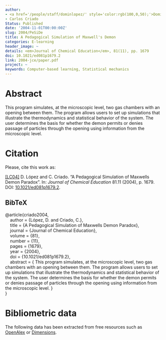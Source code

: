 ```yaml
---
author:
- <a href='/people/staff/dominlopez/' style='color:rgb(100,0,50);'>Domingo López Rodríguez</a>
- Carlos Criado
Status: Published
date: '2004-11-01T00:00:00Z'
slug: 2004/PeSiDe
title: A Pedagogical Simulation of Maxwell's Demon
categories: E-learning
header_image: ~
details: <em>Journal of Chemical Education</em>, 81(11), pp. 1679
doi: 10.1021/ed081p1679.2
link: 2004-jce/paper.pdf
project: ~
keywords: Computer-based learning, Statistical mechanics
---
```



# Abstract


This program simulates, at the microscopic level, two gas chambers with an opening between them. The program allows users to set up simulations that illustrate the thermodynamics and statistical behavior of the system. The user determines the basis for whether the demon permits or denies passage of particles through the opening using information from the microscopic level.












# Citation
Please, cite this work as:


<a name=bib-criado2004></a>[[LC04]](#cite-criado2004) D. López and C. Criado. “A Pedagogical Simulation of Maxwells Demon Paradox”. In: _Journal of Chemical Education_ 81.11 (2004), p. 1679. DOI: [10.1021/ed081p1679.2](https://doi.org/10.1021%2Fed081p1679.2).

::: {.callout-note appearance="minimal" collapse=true}

## BibTeX

@article{criado2004,<br>&nbsp;&nbsp;&nbsp;&nbsp;author = {López, D. and Criado, C.},<br>&nbsp;&nbsp;&nbsp;&nbsp;title = {A Pedagogical Simulation of Maxwells Demon Paradox},<br>&nbsp;&nbsp;&nbsp;&nbsp;journal = {Journal of Chemical Education},<br>&nbsp;&nbsp;&nbsp;&nbsp;volume = {81},<br>&nbsp;&nbsp;&nbsp;&nbsp;number = {11},<br>&nbsp;&nbsp;&nbsp;&nbsp;pages = {1679},<br>&nbsp;&nbsp;&nbsp;&nbsp;year = {2004},<br>&nbsp;&nbsp;&nbsp;&nbsp;doi = {10.1021/ed081p1679.2},<br>&nbsp;&nbsp;&nbsp;&nbsp;abstract = { This program simulates, at the microscopic level, two gas chambers with an opening between them. The program allows users to set up simulations that illustrate the thermodynamics and statistical behavior of the system. The user determines the basis for whether the demon permits or denies passage of particles through the opening using information from the microscopic level. }<br>}

:::



# Bibliometric data


The following data has been extracted from free resources such as [OpenAlex](https://openalex.org/) or [Dimensions](https://app.dimensions.ai/).

<div style="display: flex; justify-content: center; align-items: center; height: 100%;">
<span class="__dimensions_badge_embed__" data-doi="10.1021/ed081p1679.2" data-legend="always"></span></div><script async src="https://badge.dimensions.ai/badge.js" charset="utf-8"></script>

<div style="display: flex; justify-content: center; align-items: center; height: 100%;">
<a href="https://plu.mx/plum/a/?doi=10.1021/ed081p1679.2" class="plumx-details" data-site="plum" data-hide-when-empty="true">A Pedagogical Simulation of Maxwell's Demon</a></div>


## Cites

The following graph plots the number of cites received by this work from its publication, on a yearly basis.

```r
#| echo: false
#| results: asis
#| warning: false
#| message: false
source(here::here('scripts', 'manage_publications.R'))
df <- readRDS('citation_history.rds')
plot_citation_history(df)
```



## Papers citing this work

The following is a non-exhaustive list of papers that cite this work:


<a name=bib-Gelbart_2012></a>[[1]](#cite-Gelbart_2012) M. E. Gelbart. “Catching Education Up with Technology: Preparing the Public to Make Informed Choices about Personal Genetics”. In: _CBE—Life Sciences Education_ 11.1 (Mar. 2012), p. 1–2. ISSN: 1931-7913. DOI: [10.1187/cbe.11-10-0092](https://doi.org/10.1187%2Fcbe.11-10-0092). URL: [http://dx.doi.org/10.1187/cbe.11-10-0092](http://dx.doi.org/10.1187/cbe.11-10-0092).

<a name=bib-George_2014></a>[[2]](#cite-George_2014) D. J. George and N. I. Hammer. “Studying the Binomial Distribution Using LabVIEW”. In: _Journal of Chemical Education_ 92.2 (Nov. 2014), p. 389–394. ISSN: 1938-1328. DOI: [10.1021/ed500684k](https://doi.org/10.1021%2Fed500684k). URL: [http://dx.doi.org/10.1021/ed500684k](http://dx.doi.org/10.1021/ed500684k).

<a name=bib-Iyengar_2013></a>[[3]](#cite-Iyengar_2013) S. S. Iyengar and R. T. deSouza. “Teaching Thermodynamics and Kinetics to Advanced General Chemistry Students and to Upper-Level Undergraduate Students Using PV Diagrams”. In: _Journal of Chemical Education_ 91.1 (Nov. 2013), p. 74–83. ISSN: 1938-1328. DOI: [10.1021/ed400480t](https://doi.org/10.1021%2Fed400480t). URL: [http://dx.doi.org/10.1021/ed400480t](http://dx.doi.org/10.1021/ed400480t).

<a name=bib-Mayorga_2012></a>[[4]](#cite-Mayorga_2012) L. S. Mayorga, M. J. López, and W. M. Becker. “Molecular Thermodynamics for Cell Biology as Taught with Boxes”. In: _CBE—Life Sciences Education_ 11.1 (Mar. 2012). Ed. by J. R. Jungck, p. 31–38. ISSN: 1931-7913. DOI: [10.1187/cbe.11-07-0053](https://doi.org/10.1187%2Fcbe.11-07-0053). URL: [http://dx.doi.org/10.1187/cbe.11-07-0053](http://dx.doi.org/10.1187/cbe.11-07-0053).


